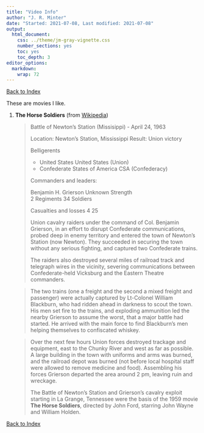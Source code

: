 ```yaml
---
title: "Video Info"
author: "J. R. Minter"
date: "Started: 2021-07-08, Last modified: 2021-07-08"
output:
  html_document:
    css: ../theme/jm-gray-vignette.css
    number_sections: yes
    toc: yes
    toc_depth: 3
editor_options: 
  markdown: 
    wrap: 72
---
```

[Back to Index](../README.html)

These are movies I like. 

1. **The Horse Soldiers** 
    (from [Wikipedia](https://en.wikipedia.org/wiki/Battle_of_Newton%27s_Station))

   > Battle of Newton's Station (Missisippi) - April 24, 1963
   >
   > Location: 	Newton's Station, Mississippi
   > Result:	Union victory
   >
   > Belligerents
   >
   > - United States United States (Union)
   > - Confederate States of America CSA (Confederacy)
   >
   > Commanders and leaders:
   >
   > Benjamin H. Grierson	Unknown Strength    
   > 2 Regiments	34 Soldiers
   > 
   > Casualties and losses
   > 4	25
   >
   > Union cavalry raiders under the command of Col. Benjamin Grierson,
   > in an effort to disrupt Confederate communications, probed deep in
   > enemy territory and entered the town of Newton's Station (now Newton).
   > They succeeded in securing the town without any serious fighting,
   > and captured two Confederate trains.
   >
   > The raiders also destroyed several miles of railroad track and
   > telegraph wires in the vicinity, severing communications between
   > Confederate-held Vicksburg and the Eastern Theatre commanders.

   > The two trains (one a freight and the second a mixed freight and
   > passenger) were actually captured by Lt-Colonel William Blackburn,
   > who had ridden ahead in darkness to scout the town. His men set fire
   > to the trains, and exploding ammunition led the nearby Grierson to
   > assume the worst, that a major battle had started. He arrived with
   > the main force to find Blackburn's men helping themselves to
   > confiscated whiskey.

   > Over the next few hours Union forces destroyed trackage and equipment,
   > east to the Chunky River and west as far as possible. A large building
   > in the town with uniforms and arms was burned, and the railroad
   > depot was burned (not before local hospital staff were allowed to
   > remove medicine and food). Assembling his forces Grierson departed
   > the area around 2 pm, leaving ruin and wreckage.
   >
   > The Battle of Newton's Station and Grierson's cavalry exploit
   > starting in La Grange, Tennessee were the basis of the 1959 movie
   > **The Horse Soldiers**, directed by John Ford, starring John Wayne
   > and William Holden.


[Back to Index](../README.html)

